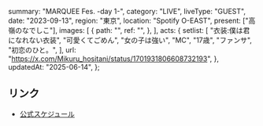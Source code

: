   summary: "MARQUEE Fes. -day 1-",
  category: "LIVE",
  liveType: "GUEST",
  date: "2023-09-13",
  region: "東京",
  location: "Spotify O-EAST",
  present: ["高嶺のなでしこ"],
  images: [
    {
      path: "",
      ref: "",
    },
  ],
  acts: {
    setlist: [
      "衣装:僕は君になれない衣装",
      "可愛くてごめん",
      "女の子は強い",
      "MC",
      "17歳",
      "ファンサ",
      "初恋のひと。",
    ],
    url: "https://x.com/Mikuru_hositani/status/1701931806608732193",
  },
  updatedAt: "2025-06-14",
};

## リンク

- [公式スケジュール](https://takanenonadeshiko.jp/?p=1350)
